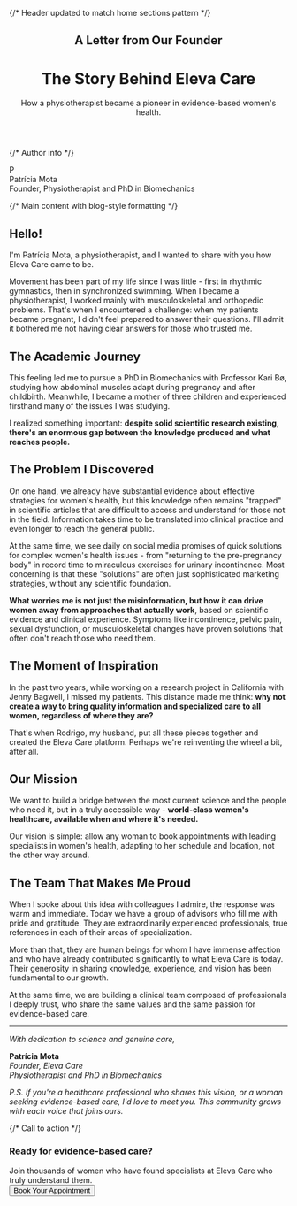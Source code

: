 
<div className="max-w-4xl mx-auto">

{/* Header updated to match home sections pattern */}

<header className="mb-16 pt-12 sm:pt-16">
  <div className="text-center">
    <h2 className="mt-16 font-mono text-xs/5 font-normal uppercase tracking-widest text-eleva-neutral-900/70 data-[dark]:text-eleva-neutral-900/60">
      A Letter from Our Founder
    </h2>
    <h1 className="mt-2 text-pretty font-serif text-4xl font-light tracking-tighter text-eleva-primary data-[dark]:text-eleva-neutral-100 sm:text-6xl">
      The Story Behind Eleva Care
    </h1>
    <div className="mx-auto mt-6 max-w-2xl text-balance text-base font-light text-eleva-neutral-900 lg:text-xl">
      How a physiotherapist became a pioneer in evidence-based women's health.
    </div>
  </div>
</header>

{/* Author info */}

<div className="mb-12 flex items-center gap-3">
  <div className="flex aspect-square size-12 items-center justify-center rounded-full bg-gradient-to-br from-pink-400 to-purple-500">
    <span className="text-lg font-semibold text-white">P</span>
  </div>
  <div>
    <div className="font-medium text-gray-900">Patrícia Mota</div>
    <div className="text-sm text-gray-600">Founder, Physiotherapist and PhD in Biomechanics</div>
  </div>
</div>

{/* Main content with blog-style formatting */}

<div className="prose prose-lg prose-gray max-w-none">

## Hello!

I'm Patrícia Mota, a physiotherapist, and I wanted to share with you how Eleva Care came to be.

Movement has been part of my life since I was little - first in rhythmic gymnastics, then in synchronized swimming. When I became a physiotherapist, I worked mainly with musculoskeletal and orthopedic problems. That's when I encountered a challenge: when my patients became pregnant, I didn't feel prepared to answer their questions. I'll admit it bothered me not having clear answers for those who trusted me.

## The Academic Journey

This feeling led me to pursue a PhD in Biomechanics with Professor Kari Bø, studying how abdominal muscles adapt during pregnancy and after childbirth. Meanwhile, I became a mother of three children and experienced firsthand many of the issues I was studying.

I realized something important: **despite solid scientific research existing, there's an enormous gap between the knowledge produced and what reaches people.**

## The Problem I Discovered

On one hand, we already have substantial evidence about effective strategies for women's health, but this knowledge often remains "trapped" in scientific articles that are difficult to access and understand for those not in the field. Information takes time to be translated into clinical practice and even longer to reach the general public.

At the same time, we see daily on social media promises of quick solutions for complex women's health issues - from "returning to the pre-pregnancy body" in record time to miraculous exercises for urinary incontinence. Most concerning is that these "solutions" are often just sophisticated marketing strategies, without any scientific foundation.

**What worries me is not just the misinformation, but how it can drive women away from approaches that actually work**, based on scientific evidence and clinical experience. Symptoms like incontinence, pelvic pain, sexual dysfunction, or musculoskeletal changes have proven solutions that often don't reach those who need them.

## The Moment of Inspiration

In the past two years, while working on a research project in California with Jenny Bagwell, I missed my patients. This distance made me think: **why not create a way to bring quality information and specialized care to all women, regardless of where they are?**

That's when Rodrigo, my husband, put all these pieces together and created the Eleva Care platform. Perhaps we're reinventing the wheel a bit, after all.

## Our Mission

We want to build a bridge between the most current science and the people who need it, but in a truly accessible way - **world-class women's healthcare, available when and where it's needed.**

Our vision is simple: allow any woman to book appointments with leading specialists in women's health, adapting to her schedule and location, not the other way around.

## The Team That Makes Me Proud

When I spoke about this idea with colleagues I admire, the response was warm and immediate. Today we have a group of advisors who fill me with pride and gratitude. They are extraordinarily experienced professionals, true references in each of their areas of specialization.

More than that, they are human beings for whom I have immense affection and who have already contributed significantly to what Eleva Care is today. Their generosity in sharing knowledge, experience, and vision has been fundamental to our growth.

At the same time, we are building a clinical team composed of professionals I deeply trust, who share the same values and the same passion for evidence-based care.

---

_With dedication to science and genuine care,_

**Patrícia Mota**  
_Founder, Eleva Care_  
_Physiotherapist and PhD in Biomechanics_

_P.S. If you're a healthcare professional who shares this vision, or a woman seeking evidence-based care, I'd love to meet you. This community grows with each voice that joins ours._

</div>

{/* Call to action */}

<div className="mt-16 rounded-3xl bg-gradient-to-br from-pink-50 to-purple-50 py-12 text-center">
  <h3 className="mb-4 text-2xl font-semibold text-gray-900">Ready for evidence-based care?</h3>
  <div className="mx-auto mb-8 max-w-xl text-gray-600">
    Join thousands of women who have found specialists at Eleva Care who truly understand them.
  </div>
  <Button
    size="lg"
    className="bg-gradient-to-r from-pink-500 to-purple-600 hover:from-pink-600 hover:to-purple-700"
  >
    Book Your Appointment
  </Button>
</div>

</div>
